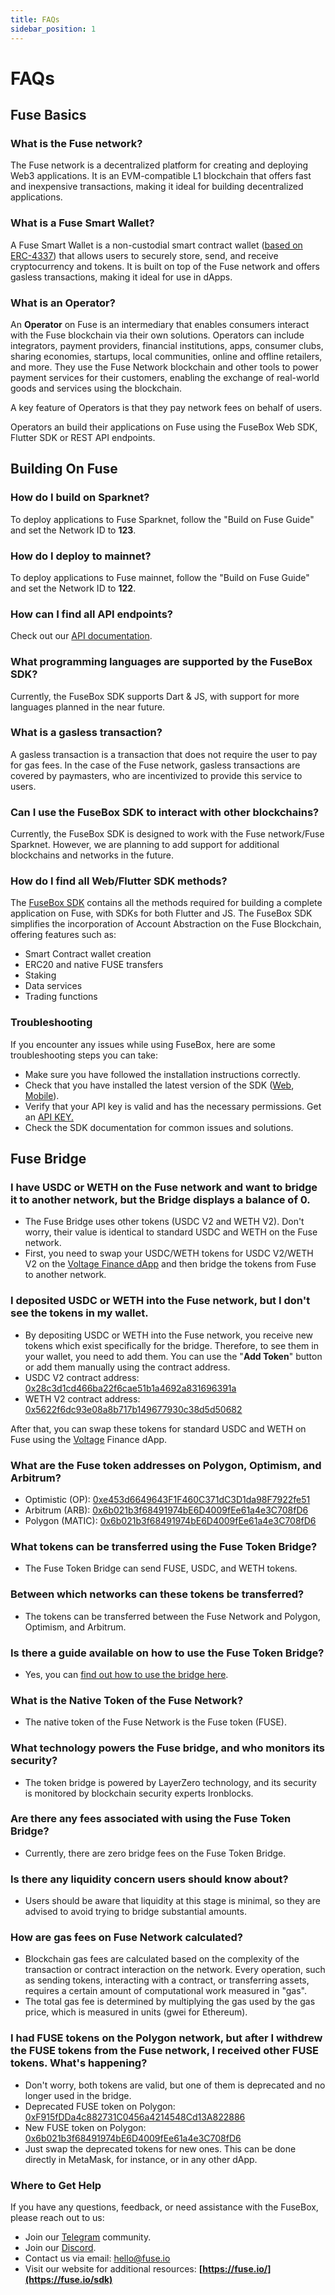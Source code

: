```yaml
---
title: FAQs
sidebar_position: 1
---
```


# FAQs

## Fuse Basics

### What is the Fuse network?

The Fuse network is a decentralized platform for creating and deploying Web3 applications. It is an EVM-compatible L1 blockchain that offers fast and inexpensive transactions, making it ideal for building decentralized applications.

### What is a Fuse Smart Wallet?

A Fuse Smart Wallet is a non-custodial smart contract wallet ([based on ERC-4337](https://eips.ethereum.org/EIPS/eip-4337)) that allows users to securely store, send, and receive cryptocurrency and tokens. It is built on top of the Fuse network and offers gasless transactions, making it ideal for use in dApps.

### What is an Operator?

An **Operator** on Fuse is an intermediary that enables consumers interact with the Fuse blockchain via their own solutions. Operators can include integrators, payment providers, financial institutions, apps, consumer clubs, sharing economies, startups, local communities, online and offline retailers, and more. They use the Fuse Network blockchain and other tools to power payment services for their customers, enabling the exchange of real-world goods and services using the blockchain.

A key feature of Operators is that they pay network fees on behalf of users.

Operators an build their applications on Fuse using the FuseBox Web SDK, Flutter SDK or REST API endpoints.

## Building On Fuse

### How do I build on Sparknet?

To deploy applications to Fuse Sparknet, follow the "Build on Fuse Guide" and set the Network ID to **123**.

### How do I deploy to mainnet?

To deploy applications to Fuse mainnet, follow the "Build on Fuse Guide" and set the Network ID to **122**.

### How can I find all API endpoints?

Check out our [API documentation](../../developers/fusebox/apis/).

### What programming languages are supported by the FuseBox SDK?

Currently, the FuseBox SDK supports Dart & JS, with support for more languages planned in the near future.

### What is a gasless transaction?

A gasless transaction is a transaction that does not require the user to pay for gas fees. In the case of the Fuse network, gasless transactions are covered by paymasters, who are incentivized to provide this service to users.

### Can I use the FuseBox SDK to interact with other blockchains?

Currently, the FuseBox SDK is designed to work with the Fuse network/Fuse Sparknet. However, we are planning to add support for additional blockchains and networks in the future.

### How do I find all Web/Flutter SDK methods?

The [FuseBox SDK](../../../developers/fusebox/sdk/) contains all the methods required for building a complete application on Fuse, with SDKs for both Flutter and JS. The FuseBox SDK simplifies the incorporation of Account Abstraction on the Fuse Blockchain, offering features such as:

- Smart Contract wallet creation
- ERC20 and native FUSE transfers
- Staking
- Data services
- Trading functions

### Troubleshooting

If you encounter any issues while using FuseBox, here are some troubleshooting steps you can take:

- Make sure you have followed the installation instructions correctly.
- Check that you have installed the latest version of the SDK ([Web](https://www.npmjs.com/package/@fuseio/fusebox-web-sdk "Web SDK"), [Mobile](https://pub.dev/packages/fuse_wallet_sdk "Flutter SDK")).
- Verify that your API key is valid and has the necessary permissions. Get an [API KEY.](https://console.fuse.io/build "API KEY")
- Check the SDK documentation for common issues and solutions.

## Fuse Bridge

### I have USDC or WETH on the Fuse network and want to bridge it to another network, but the Bridge displays a balance of 0.

- The Fuse Bridge uses other tokens (USDC V2 and WETH V2). Don't worry, their value is identical to standard USDC and WETH on the Fuse network.
- First, you need to swap your USDC/WETH tokens for USDC V2/WETH V2 on the [Voltage Finance dApp](https://app.voltage.finance) and then bridge the tokens from Fuse to another network.

### I deposited USDC or WETH into the Fuse network, but I don't see the tokens in my wallet.

- By depositing USDC or WETH into the Fuse network, you receive new tokens which exist specifically for the bridge. Therefore, to see them in your wallet, you need to add them. You can use the "**Add Token**" button or add them manually using the contract address.
- USDC V2 contract address: [0x28c3d1cd466ba22f6cae51b1a4692a831696391a](https://explorer.fuse.io/token/0x28C3d1cD466Ba22f6cae51b1a4692a831696391A/token-transfers)
- WETH V2 contract address: [0x5622f6dc93e08a8b717b149677930c38d5d50682](https://explorer.fuse.io/token/0x5622F6dC93e08a8b717B149677930C38d5d50682/token-transfers)

After that, you can swap these tokens for standard USDC and WETH on Fuse using the [Voltage](https://app.voltage.finance) Finance dApp.

### What are the Fuse token addresses on Polygon, Optimism, and Arbitrum?

- Optimistic (OP): [0xe453d6649643F1F460C371dC3D1da98F7922fe51](https://optimistic.etherscan.io/token/0xe453d6649643f1f460c371dc3d1da98f7922fe51)
- Arbitrum (ARB): [0x6b021b3f68491974bE6D4009fEe61a4e3C708fD6](https://arbiscan.io/token/0x6b021b3f68491974be6d4009fee61a4e3c708fd6)
- Polygon (MATIC): [0x6b021b3f68491974bE6D4009fEe61a4e3C708fD6](https://polygonscan.com/token/0x6b021b3f68491974be6d4009fee61a4e3c708fd6)

### What tokens can be transferred using the Fuse Token Bridge?

- The Fuse Token Bridge can send FUSE, USDC, and WETH tokens.

### Between which networks can these tokens be transferred?

- The tokens can be transferred between the Fuse Network and Polygon, Optimism, and Arbitrum.

### Is there a guide available on how to use the Fuse Token Bridge?

- Yes, you can [find out how to use the bridge here](https://youtu.be/LUsoAdsTWM4?si=LuOxRsTlMZ9RSsHh).

### What is the Native Token of the Fuse Network?

- The native token of the Fuse Network is the Fuse token (FUSE).

### What technology powers the Fuse bridge, and who monitors its security?

- The token bridge is powered by LayerZero technology, and its security is monitored by blockchain security experts Ironblocks.

### Are there any fees associated with using the Fuse Token Bridge?

- Currently, there are zero bridge fees on the Fuse Token Bridge.

### Is there any liquidity concern users should know about?

- Users should be aware that liquidity at this stage is minimal, so they are advised to avoid trying to bridge substantial amounts.

### How are gas fees on Fuse Network calculated?

- Blockchain gas fees are calculated based on the complexity of the transaction or contract interaction on the network. Every operation, such as sending tokens, interacting with a contract, or transferring assets, requires a certain amount of computational work measured in "gas".
- The total gas fee is determined by multiplying the gas used by the gas price, which is measured in units (gwei for Ethereum).

### I had FUSE tokens on the Polygon network, but after I withdrew the FUSE tokens from the Fuse network, I received other FUSE tokens. What's happening?

- Don't worry, both tokens are valid, but one of them is deprecated and no longer used in the bridge.
- Deprecated FUSE token on Polygon: [0xF915fDDa4c882731C0456a4214548Cd13A822886](https://polygonscan.com/token/0xF915fDDa4c882731C0456a4214548Cd13A822886)
- New FUSE token on Polygon: [0x6b021b3f68491974bE6D4009fEe61a4e3C708fD6](https://polygonscan.com/token/0x6b021b3f68491974be6d4009fee61a4e3c708fd6)
- Just swap the deprecated tokens for new ones. This can be done directly in MetaMask, for instance, or in any other dApp.

### Where to Get Help

If you have any questions, feedback, or need assistance with the FuseBox, please reach out to us:

- Join our [Telegram](https://t.me/fuseio/163566) community.
- Join our [Discord](https://discord.com/invite/jpPMeSZ "Discord").
- Contact us via email: [hello@fuse.io](mail:hello@fuse.io "email")
- Visit our website for additional resources: **[https://fuse.io/](https://fuse.io/sdk)**
